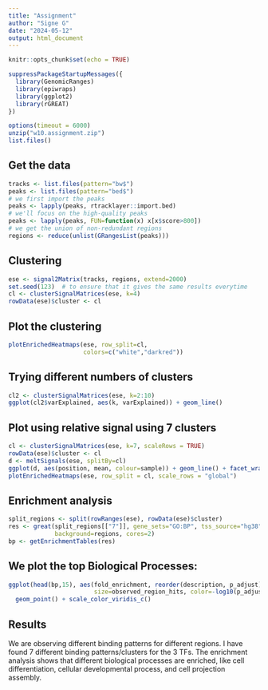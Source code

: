 ---
title: "Assignment"
author: "Signe G"
date: "2024-05-12"
output: html_document
---

```{r setup, include=FALSE}
knitr::opts_chunk$set(echo = TRUE)
```

```{r}
suppressPackageStartupMessages({
  library(GenomicRanges)
  library(epiwraps)
  library(ggplot2)
  library(rGREAT) 
})
```


```{r, eval=FALSE}
options(timeout = 6000)
unzip("w10.assignment.zip")
list.files()
```

## Get the data

```{r}
tracks <- list.files(pattern="bw$")
peaks <- list.files(pattern="bed$")
# we first import the peaks
peaks <- lapply(peaks, rtracklayer::import.bed)
# we'll focus on the high-quality peaks
peaks <- lapply(peaks, FUN=function(x) x[x$score>800])
# we get the union of non-redundant regions
regions <- reduce(unlist(GRangesList(peaks)))
```

## Clustering

```{r}
ese <- signal2Matrix(tracks, regions, extend=2000)
set.seed(123)  # to ensure that it gives the same results everytime
cl <- clusterSignalMatrices(ese, k=4)
rowData(ese)$cluster <- cl
```

## Plot the clustering

```{r}
plotEnrichedHeatmaps(ese, row_split=cl,
                     colors=c("white","darkred"))
```

## Trying different numbers of clusters

```{r}
cl2 <- clusterSignalMatrices(ese, k=2:10)
ggplot(cl2$varExplained, aes(k, varExplained)) + geom_line()
```

## Plot using relative signal using 7 clusters

```{r}
cl <- clusterSignalMatrices(ese, k=7, scaleRows = TRUE)
rowData(ese)$cluster <- cl
d <- meltSignals(ese, splitBy=cl)
ggplot(d, aes(position, mean, colour=sample)) + geom_line() + facet_wrap(~split)
plotEnrichedHeatmaps(ese, row_split = cl, scale_rows = "global")
```


## Enrichment analysis

```{r}
split_regions <- split(rowRanges(ese), rowData(ese)$cluster)
res <- great(split_regions[["7"]], gene_sets="GO:BP", tss_source="hg38", 
             background=regions, cores=2)
bp <- getEnrichmentTables(res)
```

## We plot the top Biological Processes:

```{r, fig.width=9, fig.height=6}
ggplot(head(bp,15), aes(fold_enrichment, reorder(description, p_adjust), 
                        size=observed_region_hits, color=-log10(p_adjust))) + 
  geom_point() + scale_color_viridis_c()
```

## Results

We are observing different binding patterns for different regions. I have found 7 different binding patterns/clusters for the 3 TFs. The enrichment analysis shows that different biological processes are enriched, like cell differentiation, cellular developmental process, and cell projection assembly. 


